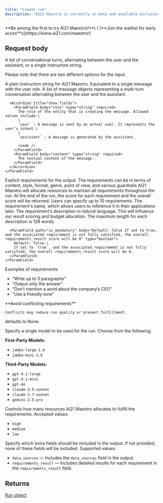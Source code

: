```yaml
---
title: "Create run"
description: "AI21 Maestro is currently in beta and available exclusively to early access users."
---
```


<Check>
  **Be among the first to try AI21 Maestro\!**\
  \
  [**Join the waitlist for early acces**s](https://www.ai21.com/maestro/)
</Check>

## Request body

<ParamField body="input" type="string | object[]" required>
  A list of conversational turns, alternating between the user and the assistant,
  or a single instruction string.

  Please note that there are two different options for the input.

  <Accordion title="show possible types">
    <ParamField body="Text input" type="string">
      A plain instruction string for AI21 Maestro. Equivalent to a single message with the user role.
    </ParamField>
    <ParamField body="Input messages" type="object[]">
      A list of message objects representing a multi-turn conversation alternating between the user and the assistant.

      <Accordion title="show fields">
        <ParamField body="role" type="string" required>
          The role of the entity that is creating the message. Allowed values include:\
          \
          `user` : A message is sent by an actual user. It represents the user’s intent.\
          \
          `assistant` : A message is generated by the assistant.

          <code />
        </ParamField>
        <ParamField body="content" type="string" required>
          The textual content of the message.
        </ParamField>
      </Accordion>
    </ParamField>
  </Accordion>
</ParamField>

<ParamField body="requirements" type="object[]">
  Explicit requirements for the output. The requirements can be in terms of content, style, format, genre, point of view, and various guardrails AI21 Maestro will allocate resources to maintain all requirements throughout the run. At the end of the run, the score for each requirement and the overall score will be returned. Users can specify up to 10 requirements.

  <Accordion title="show fields">
    <ParamField body="name" type="string" required>
      The requirement's name, which allows users to reference it in their applications later.
    </ParamField>
    <ParamField body="description" type="string" required>
      The requirement’s description in natural language.
      This will influence our result scoring and budget allocation.
      The maximum length for each description is 128 words.

      <ParamField path="is_mandatory" body="Default: false If set to true, and the associated requirement is not fully satisfied, the overall requirements_result score will be 0" type="boolean">
        Default: false.\
        If set to `true`, and the associated requirement is not fully satisfied, the overall requirements_result score will be 0.
      </ParamField>
    </ParamField>
  </Accordion>
  Examples of requirements:

  - “Write up to 3 paragraphs”
  - “Output only the answer”
  - “Don’t mention a word about the company’s CEO”
  - “Use a friendly tone”

  <Note>
    **Avoid conflicting requirements**

    Conflicts may reduce run quality or prevent fulfillment.
  </Note>
</ParamField>

<ParamField body="models" type="list of strings">
  defaults to None.

  Specify a single model to be used for the run. Choose from the following:

  **First-Party Models:**

  - `jamba-large-1.6`
  - `jamba-mini-1.6`

  **Third-Party Models:**

  - `gpt-4.1-large`
  - `gpt-4.1-mini`
  - `gpt-4o`
  - `claude-3.5-sonnet`
  - `claude-3.7-sonnet`
  - `gemini-2.5-pro`
</ParamField>

<ParamField body="Budget" type="string">
  Controls how many resources AI21 Maestro allocates to fulfill the requirements. Accepted values:

  - `high`
  - `medium`
  - `low`
</ParamField>

<ParamField body="Include" type="string[]">
  Specify which extra fields should be included in the output. If not provided, none of these fields will be included.
  Supported values:

  - `data_sources` — Includes the `data_sources` field in the output.
  - `requirements_result` — Includes detailed results for each requirement in the `requirements_result` field.
</ParamField>

## Returns

[Run object](/reference/run-object)